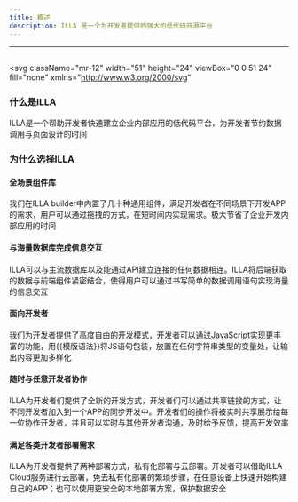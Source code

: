 ```yaml
---
title: 概述
description: ILLA 是一个为开发者提供的强大的低代码开源平台
---
```



---

## <Heading hidden>概述</Heading>

<svg
  className="mr-12"
  width="51"
  height="24"
  viewBox="0 0 51 24"
  fill="none"
  xmlns="http://www.w3.org/2000/svg"
>
  <path
    fillRule="evenodd"
    clipRule="evenodd"
    d="M9 0h6.6v24H9V0zM0 9h6.6v15H0V9zm24.6-9H18v24h6.6V0z"
    fill="#654AEC"
  />
  <path fill="#FF58BE" d="M0 0h6.6v6.6H0z" />
  <path
    fillRule="evenodd"
    clipRule="evenodd"
    d="M44.4 12.005a5.4 5.4 0 1 1-10.8 0A5.4 5.4 0 0 1 44.4 12v.005zm0 10.714A11.95 11.95 0 0 1 39 24c-6.627 0-12-5.373-12-12S32.373 0 39 0s12 5.373 12 12v12h-6.6v-1.28z"
    fill="#654AEC"
  />
</svg>

### 什么是ILLA
ILLA是一个帮助开发者快速建立企业内部应用的低代码平台，为开发者节约数据调用与页面设计的时间

### 为什么选择ILLA

#### 全场景组件库

我们在ILLA builder中内置了几十种通用组件，满足开发者在不同场景下开发APP的需求，用户可以通过拖拽的方式，在短时间内实现需求。极大节省了企业开发内部应用的时间

#### 与海量数据库完成信息交互

ILLA可以与主流数据库以及能通过API建立连接的任何数据相连。ILLA将后端获取的数据与前端组件紧密结合，使得用户可以通过书写简单的数据调用语句实现海量的信息交互

#### 面向开发者

我们为开发者提供了高度自由的开发模式，开发者可以通过JavaScript实现更丰富的功能，用{{模版语法}}将JS语句包装，放置在任何字符串类型的变量处，让输出内容更加多样化

#### 随时与任意开发者协作

ILLA为开发者们提供了全新的开发方式，开发者们可以通过共享链接的方式，让不同开发者加入到一个APP的同步开发中。开发者们的操作将被实时共享展示给每一位协作开发者，并且可以实时与其他开发者沟通，及时给予反馈，提高开发效率

#### 满足各类开发者部署需求

ILLA为开发者提供了两种部署方式，私有化部署与云部署。开发者可以借助ILLA Cloud服务进行云部署，免去私有化部署的繁琐步骤，在任意设备上快速开始构建自己的APP；也可以使用更安全的本地部署方案，保护数据安全


